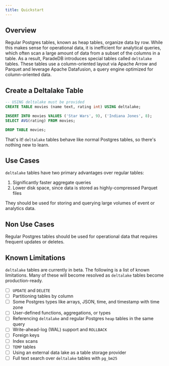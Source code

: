 ```yaml
---
title: Quickstart
---
```


## Overview

Regular Postgres tables, known as heap tables, organize data by row. While this makes sense for operational data,
it is inefficient for analytical queries, which often scan a large amount of data from a subset of the columns
in a table. As a result, ParadeDB introduces special tables called `deltalake` tables. These tables use a
column-oriented layout via Apache Arrow and Parquet and leverage Apache Datafusion, a query engine
optimized for column-oriented data.

## Create a Deltalake Table

```sql
-- USING deltalake must be provided
CREATE TABLE movies (name text, rating int) USING deltalake;

INSERT INTO movies VALUES ('Star Wars', 9), ('Indiana Jones', 8);
SELECT AVG(rating) FROM movies;

DROP TABLE movies;
```

That's it! `deltalake` tables behave like normal Postgres tables, so there's nothing new to learn.

## Use Cases

`deltalake` tables have two primary advantages over regular tables:

1. Significantly faster aggregate queries
2. Lower disk space, since data is stored as highly-compressed Parquet files

They should be used for storing and querying large volumes of event or analytics data.

## Non Use Cases

Regular Postgres tables should be used for operational data that requires frequent updates
or deletes.

## Known Limitations

`deltalake` tables are currently in beta. The following is a list of known limitations. Many of these
will become resolved as `deltalake` tables become production-ready.

- [ ] `UPDATE` and `DELETE`
- [ ] Partitioning tables by column
- [ ] Some Postgres types like arrays, JSON, time, and timestamp with time zone
- [ ] User-defined functions, aggregations, or types
- [ ] Referencing `deltalake` and regular Postgres `heap` tables in the same query
- [ ] Write-ahead-log (WAL) support and `ROLLBACK`
- [ ] Foreign keys
- [ ] Index scans
- [ ] `TEMP` tables
- [ ] Using an external data lake as a table storage provider
- [ ] Full text search over `deltalake` tables with `pg_bm25`
